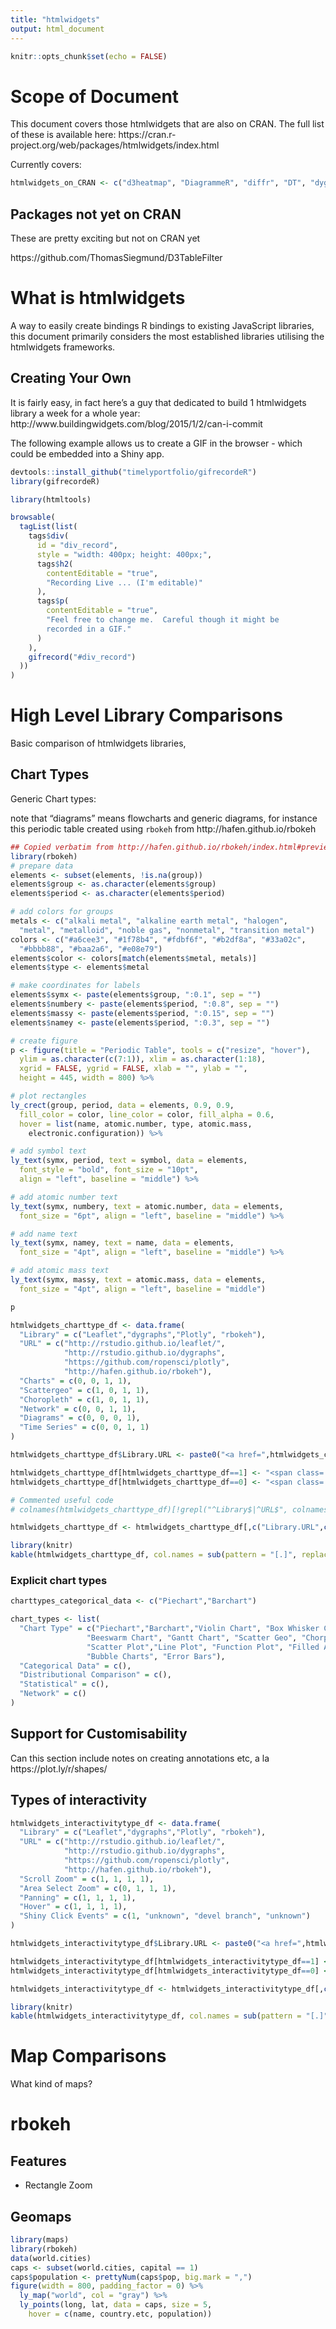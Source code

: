 ```yaml
---
title: "htmlwidgets"
output: html_document
---
```


```r
knitr::opts_chunk$set(echo = FALSE)
```

# Scope of Document

This document covers those htmlwidgets that are also on CRAN. The full list of these is available here: https://cran.r-project.org/web/packages/htmlwidgets/index.html

Currently covers: 

```r
htmlwidgets_on_CRAN <- c("d3heatmap", "DiagrammeR", "diffr", "DT", "dygraphs", "edgebundleR", 'formattable', 'ggiraph', 'gSEM', 'highcharter', 'leaflet', 'mapview', 'metricsgraphics', 'networkD3', 'pairsD3', 'plotly', 'qrage', 'qtlcharts', 'radarchart', 'rAmCharts', 'rbokeh', 'rchess', 'rglwidget', 'rhandsontable', 'rpivotTable', 'scatterD3', 'svgPanZoom', 'threejs', 'tmap', 'treescape', 'trelliscope', 'vegalite', 'visNetwork')
```


## Packages not yet on CRAN

These are pretty exciting but not on CRAN yet 

https://github.com/ThomasSiegmund/D3TableFilter



# What is htmlwidgets

A way to easily create bindings R bindings to existing JavaScript libraries, this document primarily considers the most established libraries utilising the htmlwidgets frameworks.

## Creating Your Own

It is fairly easy, in fact here's a guy that dedicated to build 1 htmlwidgets library a week for a whole year: http://www.buildingwidgets.com/blog/2015/1/2/can-i-commit

The following example allows us to create a GIF in the browser - which could be embedded into a Shiny app.

```r
devtools::install_github("timelyportfolio/gifrecordeR")
library(gifrecordeR)

library(htmltools)

browsable(
  tagList(list(
    tags$div(
      id = "div_record",
      style = "width: 400px; height: 400px;",
      tags$h2(
        contentEditable = "true",
        "Recording Live ... (I'm editable)"
      ),
      tags$p(
        contentEditable = "true",
        "Feel free to change me.  Careful though it might be
        recorded in a GIF."
      )
    ),
    gifrecord("#div_record")
  ))
)

```

# High Level Library Comparisons

Basic comparison of htmlwidgets libraries, 

## Chart Types

Generic Chart types:

note that "diagrams" means flowcharts and generic diagrams, for instance this periodic table created using `rbokeh` from http://hafen.github.io/rbokeh
```r
## Copied verbatim from http://hafen.github.io/rbokeh/index.html#preview
library(rbokeh)
# prepare data
elements <- subset(elements, !is.na(group))
elements$group <- as.character(elements$group)
elements$period <- as.character(elements$period)

# add colors for groups
metals <- c("alkali metal", "alkaline earth metal", "halogen",
  "metal", "metalloid", "noble gas", "nonmetal", "transition metal")
colors <- c("#a6cee3", "#1f78b4", "#fdbf6f", "#b2df8a", "#33a02c",
  "#bbbb88", "#baa2a6", "#e08e79")
elements$color <- colors[match(elements$metal, metals)]
elements$type <- elements$metal

# make coordinates for labels
elements$symx <- paste(elements$group, ":0.1", sep = "")
elements$numbery <- paste(elements$period, ":0.8", sep = "")
elements$massy <- paste(elements$period, ":0.15", sep = "")
elements$namey <- paste(elements$period, ":0.3", sep = "")

# create figure
p <- figure(title = "Periodic Table", tools = c("resize", "hover"),
  ylim = as.character(c(7:1)), xlim = as.character(1:18),
  xgrid = FALSE, ygrid = FALSE, xlab = "", ylab = "",
  height = 445, width = 800) %>%

# plot rectangles
ly_crect(group, period, data = elements, 0.9, 0.9,
  fill_color = color, line_color = color, fill_alpha = 0.6,
  hover = list(name, atomic.number, type, atomic.mass,
    electronic.configuration)) %>%

# add symbol text
ly_text(symx, period, text = symbol, data = elements,
  font_style = "bold", font_size = "10pt",
  align = "left", baseline = "middle") %>%

# add atomic number text
ly_text(symx, numbery, text = atomic.number, data = elements,
  font_size = "6pt", align = "left", baseline = "middle") %>%

# add name text
ly_text(symx, namey, text = name, data = elements,
  font_size = "4pt", align = "left", baseline = "middle") %>%

# add atomic mass text
ly_text(symx, massy, text = atomic.mass, data = elements,
  font_size = "4pt", align = "left", baseline = "middle")

p
```


```r
htmlwidgets_charttype_df <- data.frame(
  "Library" = c("Leaflet","dygraphs","Plotly", "rbokeh"),
  "URL" = c("http://rstudio.github.io/leaflet/",
            "http://rstudio.github.io/dygraphs",
            "https://github.com/ropensci/plotly",
            "http://hafen.github.io/rbokeh"),
  "Charts" = c(0, 0, 1, 1),
  "Scattergeo" = c(1, 0, 1, 1),
  "Choropleth" = c(1, 0, 1, 1),
  "Network" = c(0, 0, 1, 1),
  "Diagrams" = c(0, 0, 0, 1),
  "Time Series" = c(0, 0, 1, 1)
)

htmlwidgets_charttype_df$Library.URL <- paste0("<a href=",htmlwidgets_charttype_df$URL,">",htmlwidgets_charttype_df$Library,"</a>")

htmlwidgets_charttype_df[htmlwidgets_charttype_df==1] <- "<span class='glyphicon glyphicon-ok' aria-hidden='true'></span>"
htmlwidgets_charttype_df[htmlwidgets_charttype_df==0] <- "<span class='glyphicon glyphicon-remove' aria-hidden='true'></span>"

# Commented useful code
# colnames(htmlwidgets_charttype_df)[!grepl("^Library$|^URL$", colnames(htmlwidgets_charttype_df))]

htmlwidgets_charttype_df <- htmlwidgets_charttype_df[,c("Library.URL",colnames(htmlwidgets_charttype_df)[!grepl("Library|URL", colnames(htmlwidgets_charttype_df))])]

library(knitr)
kable(htmlwidgets_charttype_df, col.names = sub(pattern = "[.]", replacement = " ", colnames(htmlwidgets_charttype_df)))
```

### Explicit chart types

```r

charttypes_categorical_data <- c("Piechart","Barchart")

chart_types <- list(
  "Chart Type" = c("Piechart","Barchart","Violin Chart", "Box Whisker Chart", 
                 "Beeswarm Chart", "Gantt Chart", "Scatter Geo", "Chorpleth",
                 "Scatter Plot","Line Plot", "Function Plot", "Filled Area Chart",
                 "Bubble Charts", "Error Bars"),
  "Categorical Data" = c(),
  "Distributional Comparison" = c(),
  "Statistical" = c(),
  "Network" = c()
)
```

## Support for Customisability

Can this section include notes on creating annotations etc, a la https://plot.ly/r/shapes/

## Types of interactivity

```r
htmlwidgets_interactivitytype_df <- data.frame(
  "Library" = c("Leaflet","dygraphs","Plotly", "rbokeh"),
  "URL" = c("http://rstudio.github.io/leaflet/",
            "http://rstudio.github.io/dygraphs",
            "https://github.com/ropensci/plotly",
            "http://hafen.github.io/rbokeh"),
  "Scroll Zoom" = c(1, 1, 1, 1),
  "Area Select Zoom" = c(0, 1, 1, 1),
  "Panning" = c(1, 1, 1, 1),
  "Hover" = c(1, 1, 1, 1),
  "Shiny Click Events" = c(1, "unknown", "devel branch", "unknown")
)

htmlwidgets_interactivitytype_df$Library.URL <- paste0("<a href=",htmlwidgets_interactivitytype_df$URL,">",htmlwidgets_interactivitytype_df$Library,"</a>")

htmlwidgets_interactivitytype_df[htmlwidgets_interactivitytype_df==1] <- "<span class='glyphicon glyphicon-ok' aria-hidden='true'></span>"
htmlwidgets_interactivitytype_df[htmlwidgets_interactivitytype_df==0] <- "<span class='glyphicon glyphicon-remove' aria-hidden='true'></span>"

htmlwidgets_interactivitytype_df <- htmlwidgets_interactivitytype_df[,c("Library.URL",colnames(htmlwidgets_interactivitytype_df)[!grepl("Library|URL", colnames(htmlwidgets_interactivitytype_df))])]

library(knitr)
kable(htmlwidgets_interactivitytype_df, col.names = sub(pattern = "[.]", replacement = " ", colnames(htmlwidgets_interactivitytype_df)))
```

# Map Comparisons

What kind of maps?

# rbokeh

## Features

- Rectangle Zoom

## Geomaps

```r
library(maps)
library(rbokeh)
data(world.cities)
caps <- subset(world.cities, capital == 1)
caps$population <- prettyNum(caps$pop, big.mark = ",")
figure(width = 800, padding_factor = 0) %>%
  ly_map("world", col = "gray") %>%
  ly_points(long, lat, data = caps, size = 5,
    hover = c(name, country.etc, population))
```



